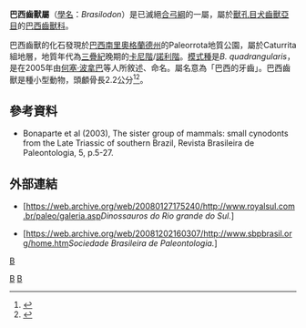 {{Automatic Taxobox
| taxon = Brasilodon
| authority = [[何塞·波拿巴|Bonaparte]] ''et al.'', 2005
| fossil_range = {{fossilrange|228|208.5}}[[三疊紀|三疊紀]]
| type_species = '''巴西齒獸<br>''Brasilodon quadrangularis''''' 
| type_species_authority = Bonaparte ''et al.'', 2005 
}}

'''巴西齒獸屬'''（[[學名|學名]]：''Brasilodon''）是已滅絕[[合弓綱|合弓綱]]的一屬，屬於[[獸孔目|獸孔目]][[犬齒獸亞目|犬齒獸亞目]]的[[巴西齒獸科|巴西齒獸科]]。

巴西齒獸的化石發現於[[巴西|巴西]][[南里奧格蘭德州|南里奧格蘭德州]]的Paleorrota地質公園，屬於Caturrita組地層，地質年代為[[三疊紀|三疊紀]]晚期的[[卡尼階|卡尼階]]/[[諾利階|諾利階]]。[[模式種|模式種]]是''B. quadrangularis''，是在2005年由[[何塞·波拿巴|何塞·波拿巴]]等人所敘述、命名。屬名意為「巴西的牙齒」。巴西齒獸是種小型動物，頭顱骨長2.2公分<ref>{{cite web|url=http://home.arcor.de/ktdykes/tritheledonta.htm |title=Brasilodon quadrangularis |publisher=Home.arcor.de |date= |accessdate=2010-01-31 |deadurl=yes |archiveurl=https://web.archive.org/web/20100424033052/http://home.arcor.de/ktdykes/tritheledonta.htm |archivedate=2010-04-24 }}</ref><ref>{{cite web |url=http://www.lume.ufrgs.br/handle/10183/6179 |title=Univerdidade Federal do Rio Grande do Sul |publisher=Lume.ufrgs.br |date= |accessdate=2010-01-31 |archive-date=2020-04-28 |archive-url=https://web.archive.org/web/20200428165537/https://lume.ufrgs.br/handle/10183/6179 |dead-url=no }}</ref>。

==參考資料==
<div class="references-small">
{{reflist}}
* Bonaparte et al (2003), The sister group of mammals: small cynodonts from the Late Triassic of southern Brazil, Revista Brasileira de Paleontologia, 5, p.5-27.
</div>

==外部連結==
*{{pt}}[https://web.archive.org/web/20080127175240/http://www.royalsul.com.br/paleo/galeria.asp''Dinossauros do Rio grande do Sul.'']
*{{pt}}[https://web.archive.org/web/20081202160307/http://www.sbpbrasil.org/home.htm''Sociedade Brasileira de Paleontologia.'']
{{犬齒獸亞目|P.}}
{{Taxonbar}}
[[分類:真犬齒獸下目|B]]
[[Category:三疊紀合弓類|B]]
[[Category:_2005年描述的分类群|B]]

{{Synapsida-stub}}